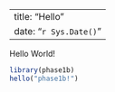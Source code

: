 
---
title: "Hello"
date: "`r Sys.Date()`"
---

Hello World!

```r
library(phase1b)
hello("phase1b!")
```
